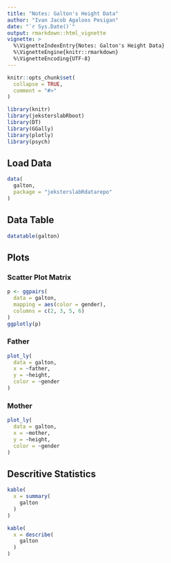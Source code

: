 ```yaml
---
title: "Notes: Galton's Height Data"
author: "Ivan Jacob Agaloos Pesigan"
date: "`r Sys.Date()`"
output: rmarkdown::html_vignette
vignette: >
  %\VignetteIndexEntry{Notes: Galton's Height Data}
  %\VignetteEngine{knitr::rmarkdown}
  %\VignetteEncoding{UTF-8}
---
```


```r
knitr::opts_chunk$set(
  collapse = TRUE,
  comment = "#>"
)
```

```r
library(knitr)
library(jeksterslabRboot)
library(DT)
library(GGally)
library(plotly)
library(psych)
```

## Load Data

```r
data(
  galton,
  package = "jeksterslabRdatarepo"
)
```

## Data Table

```r
datatable(galton)
```

## Plots

### Scatter Plot Matrix

```r
p <- ggpairs(
  data = galton,
  mapping = aes(color = gender),
  columns = c(2, 3, 5, 6)
)
ggplotly(p)
```

### Father

```r
plot_ly(
  data = galton,
  x = ~father,
  y = ~height,
  color = ~gender
)
```

### Mother

```r
plot_ly(
  data = galton,
  x = ~mother,
  y = ~height,
  color = ~gender
)
```

## Descritive Statistics

```r
kable(
  x = summary(
    galton
  )
)
```

```r
kable(
  x = describe(
    galton
  )
)
```
